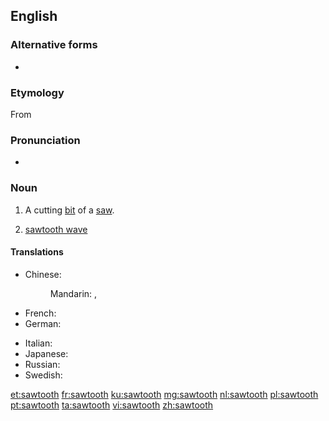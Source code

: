 ==English==

===Alternative forms===
* {{l|en|saw tooth}}

===Etymology===
From {{compound|saw|tooth|lang=en}}

===Pronunciation===
* {{IPA|/ˈsɔːtuːθ/|lang=en}}

===Noun===
{{en-noun|sawteeth|sawtooths}}

# {{lb|en|plural "sawteeth"}} A cutting [[bit]] of a [[saw]].
# {{lb|en|plural "sawtooths"}} [[sawtooth wave]]

====Translations====
{{trans-top|cutting bit of a saw}}
* Chinese:
*: Mandarin: {{t|cmn|[[鋸]][[齒]]|sc=Hani}}, {{t|cmn|[[锯]][[齿]]|tr=jùchǐ|sc=Hani}}
* French: {{t|fr|[[dent]] [[de]] [[scie]]|m}}
* German: {{t+|de|Sägezahn|m}}
{{trans-mid}}
* Italian: {{t-needed|it}}
* Japanese: {{t|ja|[[鋸|のこぎり]][[歯]]|tr=のこぎりは, nokogiri ha|sc=Jpan}}
* Russian: {{t|ru|[[зуб]] [[пила|пилы́]]|m}}
* Swedish: {{t|sv|sågtand|c}}
{{trans-bottom}}

{{trans-see|sawtooth wave}}

[[et:sawtooth]]
[[fr:sawtooth]]
[[ku:sawtooth]]
[[mg:sawtooth]]
[[nl:sawtooth]]
[[pl:sawtooth]]
[[pt:sawtooth]]
[[ta:sawtooth]]
[[vi:sawtooth]]
[[zh:sawtooth]]